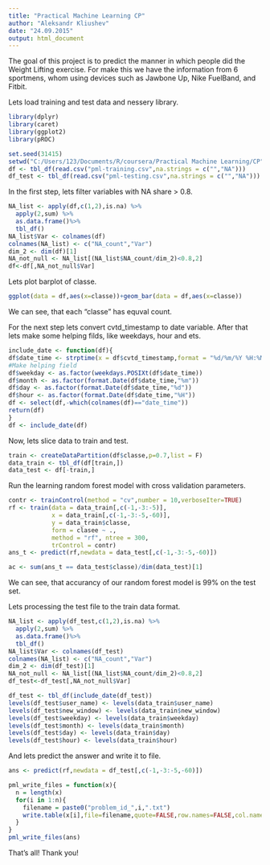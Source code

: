 ```yaml
---
title: "Practical Machine Learning CP"
author: "Aleksandr Kliushev"
date: "24.09.2015"
output: html_document
---
```

The goal of this project is to predict the manner in which people did the Weight Lifting  exercise. For make this we have the information from 6 sportmens, whom using devices such as Jawbone Up, Nike FuelBand, and Fitbit.

Lets load training and test data and nessery library.

```r
library(dplyr)
library(caret)
library(ggplot2)
library(pROC)

set.seed(31415)
setwd("C:/Users/123/Documents/R/coursera/Practical Machine Learning/CP")
df <- tbl_df(read.csv("pml-training.csv",na.strings = c("","NA")))
df_test <- tbl_df(read.csv("pml-testing.csv",na.strings = c("","NA")))
```

In the first step, lets filter variables with NA share > 0.8.

```r
NA_list <- apply(df,c(1,2),is.na) %>%
  apply(2,sum) %>%
  as.data.frame()%>%
  tbl_df()
NA_list$Var <- colnames(df)
colnames(NA_list) <- c("NA_count","Var") 
dim_2 <- dim(df)[1]
NA_not_null <- NA_list[(NA_list$NA_count/dim_2)<0.8,2]
df<-df[,NA_not_null$Var]
```

Lets plot barplot of classe.                                                                                                                                                                                             
```r
ggplot(data = df,aes(x=classe))+geom_bar(data = df,aes(x=classe))
```

We can see, that each "classe" has equval count.

For the next step lets convert cvtd_timestamp to date variable. After that lets make some helping filds, like weekdays, hour and ets.

```r
include_date <- function(df){
df$date_time <- strptime(x = df$cvtd_timestamp,format = "%d/%m/%Y %H:%M")
#Make helping field
df$weekday <- as.factor(weekdays.POSIXt(df$date_time))
df$month <- as.factor(format.Date(df$date_time,"%m"))
df$day <- as.factor(format.Date(df$date_time,"%d"))
df$hour <- as.factor(format.Date(df$date_time,"%H"))
df <- select(df,-which(colnames(df)=="date_time"))
return(df)
}
df <- include_date(df)
```

Now, lets slice data to train and test.

```r
train <- createDataPartition(df$classe,p=0.7,list = F)
data_train <- tbl_df(df[train,])
data_test <- df[-train,]
```

Run the learning random forest model with cross validation parameters.

```r
contr <- trainControl(method = "cv",number = 10,verboseIter=TRUE)
rf <- train(data = data_train[,c(-1,-3:-5)],
            x = data_train[,c(-1,-3:-5,-60)],
            y = data_train$classe,
            form = clasee ~ .,
            method = "rf", ntree = 300,
            trControl = contr)
ans_t <- predict(rf,newdata = data_test[,c(-1,-3:-5,-60)])

ac <- sum(ans_t == data_test$classe)/dim(data_test)[1]
```
We can see, that accurancy of our random forest model is 99% on the test set.    
 
Lets processing the test file to the train data format.

```r
NA_list <- apply(df_test,c(1,2),is.na) %>%
  apply(2,sum) %>%
  as.data.frame()%>%
  tbl_df()
NA_list$Var <- colnames(df_test)
colnames(NA_list) <- c("NA_count","Var") 
dim_2 <- dim(df_test)[1]
NA_not_null <- NA_list[(NA_list$NA_count/dim_2)<0.8,2]
df_test<-df_test[,NA_not_null$Var]

df_test <- tbl_df(include_date(df_test))
levels(df_test$user_name) <- levels(data_train$user_name)
levels(df_test$new_window) <- levels(data_train$new_window)
levels(df_test$weekday) <- levels(data_train$weekday)
levels(df_test$month) <- levels(data_train$month)
levels(df_test$day) <- levels(data_train$day)
levels(df_test$hour) <- levels(data_train$hour)
```

And lets predict the answer and write it to file. 
```r
ans <- predict(rf,newdata = df_test[,c(-1,-3:-5,-60)])
```

```r
pml_write_files = function(x){
  n = length(x)
  for(i in 1:n){
    filename = paste0("problem_id_",i,".txt")
    write.table(x[i],file=filename,quote=FALSE,row.names=FALSE,col.names=FALSE)
  }
}
pml_write_files(ans)
```

That's all!
Thank you!

